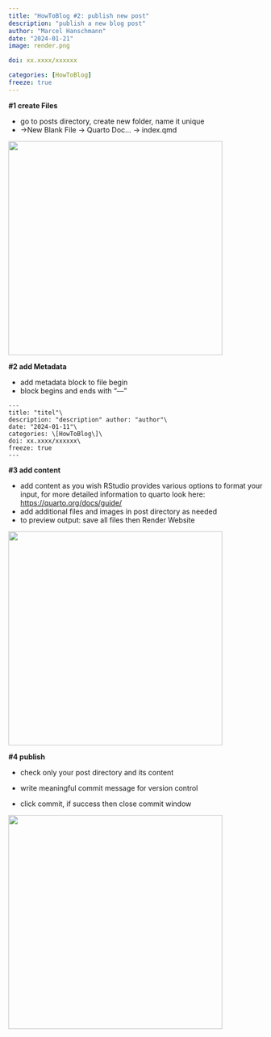 ```yaml
---
title: "HowToBlog #2: publish new post"
description: "publish a new blog post"
author: "Marcel Hanschmann"
date: "2024-01-21"
image: render.png

doi: xx.xxxx/xxxxxx

categories: [HowToBlog]
freeze: true
---
```


::: grid
::: {.g-col-12 .g-col-12-header}
**#1 create Files**
:::

::: {.g-col-6 .g-col-6-body}
-   go to posts directory, create new folder, name it unique
-   -\>New Blank File -\> Quarto Doc... -\> index.qmd
:::

::: g-col-6
![](new_file.png){width="424"}
:::
:::

::: grid
::: {.g-col-12 .g-col-12-header}
**#2 add Metadata**
:::

::: {.g-col-6 .g-col-6-body}
-   add metadata block to file begin
-   block begins and ends with "---"
:::

::: g-col-6
```         
---
title: "titel"\
description: "description" author: "author"\
date: "2024-01-11"\
categories: \[HowToBlog\]\
doi: xx.xxxx/xxxxxx\
freeze: true
---
```
:::
:::

::: grid
::: {.g-col-12 .g-col-12-header}
**#3 add content**
:::

::: {.g-col-6 .g-col-6-body}
-   add content as you wish RStudio provides various options to format your input, for more detailed information to quarto look here: <https://quarto.org/docs/guide/>
-   add additional files and images in post directory as needed
-   to preview output: save all files then Render Website
:::

::: g-col-6
![](render.png){width="424"}
:::
:::

::: grid
::: {.g-col-12 .g-col-12-header}
**#4 publish**
:::

::: {.g-col-6 .g-col-6-body}
-   check only your post directory and its content

-   write meaningful commit message for version control

-   click commit, if success then close commit window
:::

::: g-col-6
![](git.png){width="424"}
:::
:::
